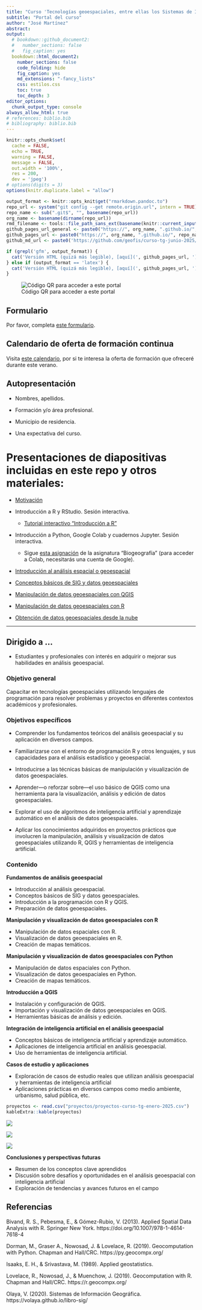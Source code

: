 ```yaml
---
title: "Curso 'Tecnologías geoespaciales, entre ellas los Sistemas de Información Geográfica (SIG), nivel intermedio-básico', junio 2025"
subtitle: "Portal del curso"
author: "José Martínez"
abstract: 
output:
  # bookdown::github_document2:
  #   number_sections: false
  #   fig_caption: yes
  bookdown::html_document2:
    number_sections: false
    code_folding: hide
    fig_caption: yes
    md_extensions: "-fancy_lists"
    css: estilos.css
    toc: true
    toc_depth: 3
editor_options: 
  chunk_output_type: console
always_allow_html: true
# references: biblio.bib
# bibliography: biblio.bib
---
```


```r
knitr::opts_chunk$set(
  cache = FALSE, 
  echo = TRUE,
  warning = FALSE,
  message = FALSE,
  out.width = '100%',
  res = 200,
  dev = 'jpeg')
# options(digits = 3)
options(knitr.duplicate.label = "allow")
```


```r
output_format <- knitr::opts_knit$get("rmarkdown.pandoc.to")
repo_url <- system("git config --get remote.origin.url", intern = TRUE)
repo_name <- sub(".git$", "", basename(repo_url))
org_name <- basename(dirname(repo_url))
rmd_filename <- tools::file_path_sans_ext(basename(knitr::current_input()))
github_pages_url_general <- paste0("https://", org_name, ".github.io/", repo_name, "/")
github_pages_url <- paste0("https://", org_name, ".github.io/", repo_name, "/", rmd_filename, ".html")
github_md_url <- paste0('https://github.com/geofis/curso-tg-junio-2025/blob/main/')
```

```r
if (grepl('gfm', output_format)) {
  cat('Versión HTML (quizá más legible), [aquí](', github_pages_url, ')\n', sep = '')
} else if (output_format == 'latex') {
  cat('Versión HTML (quizá más legible), [aquí](', github_pages_url, ')\n', sep = '')
}
```


![Código QR para acceder a este portal](qr.jpg)

## Formulario

Por favor, completa [este formulario](https://docs.google.com/forms/d/e/1FAIpQLSd2RrLAMLmaSsdamjWpMtbJFcVYMshViq6UKPw6qdq-ie5xAQ/viewform?usp=dialog).

## Calendario de oferta de formación continua

Visita [este calendario](https://calendar.google.com/calendar/u/0/embed?src=c_e2675d36ebc399b645ea939b0bfdf0156c9ed9c8805219cd1cc0ef07b82d141f@group.calendar.google.com&ctz=America/Santo_Domingo), por si te interesa la oferta de formación que ofreceré durante este verano.

## Autopresentación

- Nombres, apellidos.

- Formación y/o área profesional.

- Municipio de residencia.

- Una expectativa del curso.

# Presentaciones de diapositivas incluidas en este repo y otros materiales:

- [Motivación](`r paste0(github_pages_url_general, 'media/motivacion.html')`)

- Introducción a R y RStudio. Sesión interactiva.

  - [Tutorial interactivo "Introducción a R"](https://geofis.shinyapps.io/tutorial1/) 

- Introducción a Python, Google Colab y cuadernos Jupyter. Sesión interactiva.

  - Sigue [esta asignación](https://github.com/biogeografia-master/intro-a-python) de la asignatura "Biogeografía" (para acceder a Colab, necesitarás una cuenta de Google).

- [Introducción al análisis espacial o geoespacial](`r paste0(github_pages_url_general, 'media/introduccion-analisis-geoespacial.html')`)

- [Conceptos básicos de SIG y datos geoespaciales](`r paste0(github_pages_url_general, 'media/conceptos-basicos-sig-datos-geoespaciales.html')`)

- [Manipulación de datos geoespaciales con QGIS](`r paste0(github_pages_url_general, 'media/manipulacion-datos-geoespaciales-con-qgis.html')`)

- [Manipulación de datos geoespaciales con R](`r paste0(github_pages_url_general, 'media/manipulacion-datos-geoespaciales-con-r.html')`)

- [Obtención de datos geoespaciales desde la nube](`r paste0(github_pages_url_general, 'media/obtencion-de-datos-geoespaciales-desde-la-nube.html')`)

<!-- - [Análisis espacial (1). Introducción](`r paste0(github_pages_url_general, 'media/analisis-espacial-01.html')`) -->

<!-- - [Análisis espacial (2). Interpolación y geoestadística](`r paste0(github_pages_url_general, 'media/analisis-espacial-02.html')`) -->

<!-- - [Análisis espacial (3). Interpolación y geoestadística. Demo con datos puntuales](`r paste0(github_md_url, 'media/analisis-espacial-02-demo-con-datos-puntuales.md')`) -->

<!-- - [Análisis espacial (4). Autocorrelación espacial](`r paste0(github_md_url, 'media/analisis-espacial-03.md')`) -->

<!-- - [Análisis espacial (5). Autocorrelación espacial. Demo de autocorrelación con datos ecológicos](`r paste0(github_md_url, 'media/analisis-espacial-03-demo-con-datos-ecologicos.md')`) -->

<!-- - [Recapitulando](`r paste0(github_pages_url_general, 'media/recapitulando.html')`) -->

***

## Dirigido a ...

- Estudiantes y profesionales con interés en adquirir o mejorar sus habilidades en análisis geoespacial.

### Objetivo general

Capacitar en tecnologías geoespaciales utilizando lenguajes de programación para resolver problemas y proyectos en diferentes contextos académicos y profesionales.

### Objetivos específicos

- Comprender los fundamentos teóricos del análisis geoespacial y su aplicación en diversos campos.

- Familiarizarse con el entorno de programación R y otros lenguajes, y sus capacidades para el análisis estadístico y geoespacial.

- Introducirse a las técnicas básicas de manipulación y visualización de datos geoespaciales.

- Aprender---o reforzar sobre---el uso básico de QGIS como una herramienta para la visualización, análisis y edición de datos geoespaciales.

- Explorar el uso de algoritmos de inteligencia artificial y aprendizaje automático en el análisis de datos geoespaciales.

<!-- - Integrar técnicas de inteligencia artificial con R y QGIS para la automatización de procesos y la mejora del análisis geoespacial. -->

- Aplicar los conocimientos adquiridos en proyectos prácticos que involucren la manipulación, análisis y visualización de datos geoespaciales utilizando R, QGIS y herramientas de inteligencia artificial.

<!-- - Desarrollar habilidades para interpretar y comunicar los resultados obtenidos mediante el análisis geoespacial utilizando herramientas computacionales. -->

<!-- - Fomentar la capacidad de trabajar de manera colaborativa en proyectos de análisis geoespacial utilizando herramientas y metodologías adecuadas. -->

<!-- - Adquirir una comprensión crítica de las limitaciones y desafíos asociados con el análisis geoespacial con apoyo de inteligencia artificial, así como las posibles aplicaciones futuras de estas técnicas. -->

### Contenido

**Fundamentos de análisis geoespacial**

- Introducción al análisis geoespacial.
- Conceptos básicos de SIG y datos geoespaciales.
- Introducción a la programación con R y QGIS.
- Preparación de datos geoespaciales.

**Manipulación y visualización de datos geoespaciales con R**

- Manipulación de datos espaciales con R.
- Visualización de datos geoespaciales en R.
- Creación de mapas temáticos.

**Manipulación y visualización de datos geoespaciales con Python**

- Manipulación de datos espaciales con Python.
- Visualización de datos geoespaciales en Python.
- Creación de mapas temáticos.

**Introducción a QGIS**

- Instalación y configuración de QGIS.
- Importación y visualización de datos geoespaciales en QGIS.
- Herramientas básicas de análisis y edición.

**Integración de inteligencia artificial en el análisis geoespacial**

- Conceptos básicos de inteligencia artificial y aprendizaje automático.
- Aplicaciones de inteligencia artificial en análisis geoespacial.
- Uso de herramientas de inteligencia artificial.

**Casos de estudio y aplicaciones**

- Exploración de casos de estudio reales que utilizan análisis geoespacial y herramientas de inteligencia artificial
- Aplicaciones prácticas en diversos campos como medio ambiente, urbanismo, salud pública, etc.

```r
proyectos <- read.csv("proyectos/proyectos-curso-tg-enero-2025.csv")
kableExtra::kable(proyectos)
```

![](media/resultados-votacion.jpg)

![](media/resultados-votacion-1.jpg)


![](media/resultados-votacion-2.jpg)

**Conclusiones y perspectivas futuras**

- Resumen de los conceptos clave aprendidos
- Discusión sobre desafíos y oportunidades en el análisis geoespacial con inteligencia artificial
- Exploración de tendencias y avances futuros en el campo

## Referencias

Bivand, R. S., Pebesma, E., & Gómez-Rubio, V. (2013). Applied Spatial Data Analysis with R. Springer New York. https://doi.org/10.1007/978-1-4614-7618-4

Dorman, M., Graser A., Nowosad, J. & Lovelace, R. (2019). Geocomputation with Python. Chapman and Hall/CRC. https://py.geocompx.org/

Isaaks, E. H., & Srivastava, M. (1989). Applied geostatistics.

Lovelace, R., Nowosad, J., & Muenchow, J. (2019). Geocomputation with R. Chapman and Hall/CRC. https://r.geocompx.org/

Olaya, V. (2020). Sistemas de Información Geográfica. https://volaya.github.io/libro-sig/
